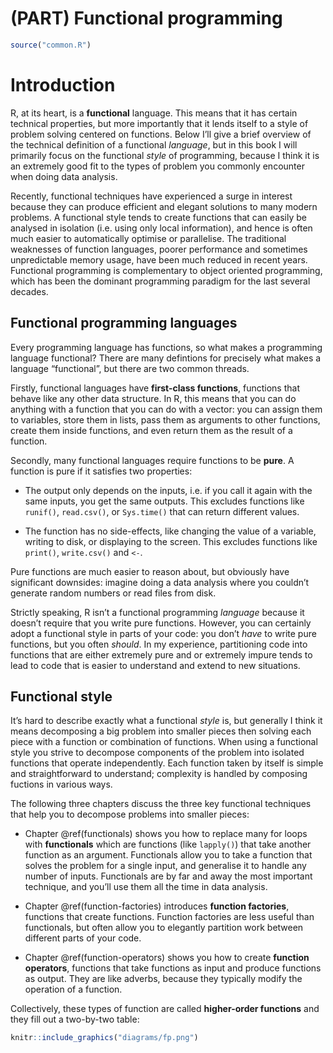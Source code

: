 # (PART) Functional programming {-}

```r
source("common.R")
```

# Introduction {#fp .unnumbered}  
\index{functional programming}

R, at its heart, is a __functional__ language. This means that it has certain technical properties, but more importantly that it lends itself to a style of problem solving centered on functions. Below I'll give a brief overview of the technical definition of a functional _language_, but in this book I will primarily focus on the functional _style_ of programming, because I think it is an extremely good fit to the types of problem you commonly encounter when doing data analysis.

Recently, functional techniques have experienced a surge in interest because they can produce efficient and elegant solutions to many modern problems. A functional style tends to create functions that can easily be analysed in isolation (i.e. using only local information), and hence is often much easier to automatically optimise or parallelise. The traditional weaknesses of function languages, poorer performance and sometimes unpredictable memory usage, have been much reduced in recent years. Functional programming is complementary to object oriented programming, which has been the dominant programming paradigm for the last several decades. 

## Functional programming languages {-}

Every programming language has functions, so what makes a programming language functional? There are many defintions for precisely what makes a language "functional", but there are two common threads. 

Firstly, functional languages have __first-class functions__, functions that behave like any other data structure. In R, this means that you can do anything with a function that you can do with a vector: you can assign them to variables, store them in lists, pass them as arguments to other functions, create them inside functions, and even return them as the result of a function. 

Secondly, many functional languages require functions to be __pure__. A function is pure if it satisfies two properties:

* The output only depends on the inputs, i.e. if you call it again with the 
  same inputs, you get the same outputs. This excludes functions like `runif()`,
  `read.csv()`, or `Sys.time()` that can return different values.

<!-- GVW: below, "like changing the value of a _global_ variable" (since pure functions can reassign internal variables) -->
  
* The function has no side-effects, like changing the value of a variable, 
  writing to disk, or displaying to the screen. This excludes functions like
  `print()`, `write.csv()` and `<-`.

Pure functions are much easier to reason about, but obviously have significant downsides: imagine doing a data analysis where you couldn't generate random numbers or read files from disk. 

Strictly speaking, R isn't a functional programming _language_ because it doesn't require that you write pure functions. However, you can certainly adopt a functional style in parts of your code: you don't _have_ to write pure functions, but you often _should_. In my experience, partitioning code into functions that are either extremely pure and or extremely impure tends to lead to code that is easier to understand and extend to new situations.

## Functional style {-}

It's hard to describe exactly what a functional _style_ is, but generally I think it means decomposing a big problem into smaller pieces then solving each piece with a function or combination of functions. When using a functional style you strive to decompose components of the problem into isolated functions that operate independently. Each function taken by itself is simple and straightforward to understand; complexity is handled by composing fuctions in various ways.

The following three chapters discuss the three key functional techniques that help you to decompose problems into smaller pieces:

* Chapter \@ref(functionals) shows you how to replace many for loops with 
  __functionals__ which are functions (like `lapply()`) that take another 
  function as an argument. Functionals allow you to take a function that solves 
  the problem for a single input, and generalise it to handle any number of 
  inputs. Functionals are by far and away the most important technique, and 
  you'll use them all the time in data analysis.

* Chapter \@ref(function-factories) introduces __function factories__, 
  functions that create functions. Function factories are less useful than
  functionals, but often allow you to elegantly partition work between different
  parts of your code.

* Chapter \@ref(function-operators) shows you how to create __function
  operators__, functions that take functions as input and produce functions 
  as output. They are like adverbs, because they typically modify the operation 
  of a function.

Collectively, these types of function are called __higher-order functions__ and they fill out a two-by-two table:

<!-- GVW: fill in the empty square with "plain ol' function"? -->

```r
knitr::include_graphics("diagrams/fp.png")
```
